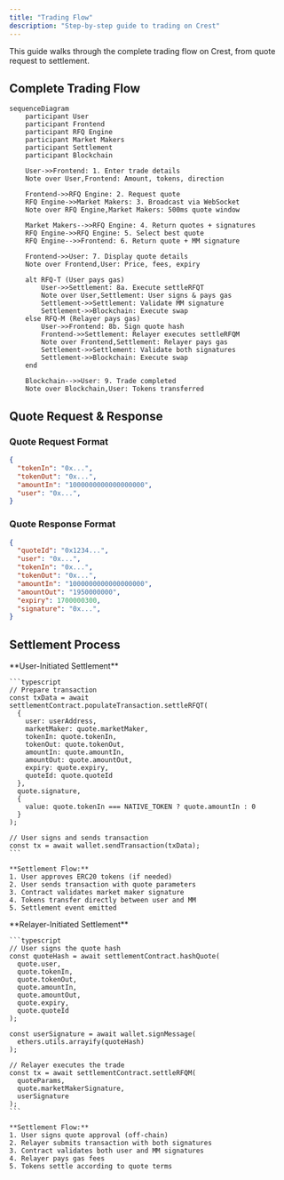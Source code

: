 ```yaml
---
title: "Trading Flow"
description: "Step-by-step guide to trading on Crest"
---
```


This guide walks through the complete trading flow on Crest, from quote request to settlement.

## Complete Trading Flow

```mermaid
sequenceDiagram
    participant User
    participant Frontend
    participant RFQ Engine
    participant Market Makers
    participant Settlement
    participant Blockchain

    User->>Frontend: 1. Enter trade details
    Note over User,Frontend: Amount, tokens, direction

    Frontend->>RFQ Engine: 2. Request quote
    RFQ Engine->>Market Makers: 3. Broadcast via WebSocket
    Note over RFQ Engine,Market Makers: 500ms quote window

    Market Makers-->>RFQ Engine: 4. Return quotes + signatures
    RFQ Engine->>RFQ Engine: 5. Select best quote
    RFQ Engine-->>Frontend: 6. Return quote + MM signature

    Frontend->>User: 7. Display quote details
    Note over Frontend,User: Price, fees, expiry

    alt RFQ-T (User pays gas)
        User->>Settlement: 8a. Execute settleRFQT
        Note over User,Settlement: User signs & pays gas
        Settlement->>Settlement: Validate MM signature
        Settlement->>Blockchain: Execute swap
    else RFQ-M (Relayer pays gas)
        User->>Frontend: 8b. Sign quote hash
        Frontend->>Settlement: Relayer executes settleRFQM
        Note over Frontend,Settlement: Relayer pays gas
        Settlement->>Settlement: Validate both signatures
        Settlement->>Blockchain: Execute swap
    end

    Blockchain-->>User: 9. Trade completed
    Note over Blockchain,User: Tokens transferred
```

## Quote Request & Response

### Quote Request Format
```json
{
  "tokenIn": "0x...",
  "tokenOut": "0x...",
  "amountIn": "1000000000000000000",
  "user": "0x...",
}
```

### Quote Response Format
```json
{
  "quoteId": "0x1234...",
  "user": "0x...",
  "tokenIn": "0x...",
  "tokenOut": "0x...",
  "amountIn": "1000000000000000000",
  "amountOut": "1950000000",
  "expiry": 1700000300,
  "signature": "0x...",
}
```

## Settlement Process

<Tabs>
  <Tab title="RFQ-T Settlement">
    **User-Initiated Settlement**

    ```typescript
    // Prepare transaction
    const txData = await settlementContract.populateTransaction.settleRFQT(
      {
        user: userAddress,
        marketMaker: quote.marketMaker,
        tokenIn: quote.tokenIn,
        tokenOut: quote.tokenOut,
        amountIn: quote.amountIn,
        amountOut: quote.amountOut,
        expiry: quote.expiry,
        quoteId: quote.quoteId
      },
      quote.signature,
      {
        value: quote.tokenIn === NATIVE_TOKEN ? quote.amountIn : 0
      }
    );

    // User signs and sends transaction
    const tx = await wallet.sendTransaction(txData);
    ```

    **Settlement Flow:**
    1. User approves ERC20 tokens (if needed)
    2. User sends transaction with quote parameters
    3. Contract validates market maker signature
    4. Tokens transfer directly between user and MM
    5. Settlement event emitted
  </Tab>

  <Tab title="RFQ-M Settlement">
    **Relayer-Initiated Settlement**

    ```typescript
    // User signs the quote hash
    const quoteHash = await settlementContract.hashQuote(
      quote.user,
      quote.tokenIn,
      quote.tokenOut,
      quote.amountIn,
      quote.amountOut,
      quote.expiry,
      quote.quoteId
    );

    const userSignature = await wallet.signMessage(
      ethers.utils.arrayify(quoteHash)
    );

    // Relayer executes the trade
    const tx = await settlementContract.settleRFQM(
      quoteParams,
      quote.marketMakerSignature,
      userSignature
    );
    ```

    **Settlement Flow:**
    1. User signs quote approval (off-chain)
    2. Relayer submits transaction with both signatures
    3. Contract validates both user and MM signatures
    4. Relayer pays gas fees
    5. Tokens settle according to quote terms
  </Tab>
</Tabs>

